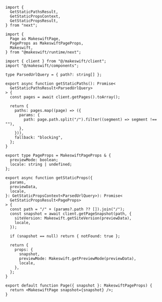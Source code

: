 ```tsx src/pages/[[...path]].tsx {35, 41, 48, 57}
import {
  GetStaticPathsResult,
  GetStaticPropsContext,
  GetStaticPropsResult,
} from "next";

import {
  Page as MakeswiftPage,
  PageProps as MakeswiftPageProps,
  Makeswift,
} from "@makeswift/runtime/next";

import { client } from "@/makeswift/client";
import "@/makeswift/components";

type ParsedUrlQuery = { path?: string[] };

export async function getStaticPaths(): Promise<
  GetStaticPathsResult<ParsedUrlQuery>
> {
  const pages = await client.getPages().toArray();

  return {
    paths: pages.map((page) => ({
      params: {
        path: page.path.split("/").filter((segment) => segment !== ""),
      },
    })),
    fallback: "blocking",
  };
}

export type PageProps = MakeswiftPageProps & {
  previewMode: boolean;
  locale: string | undefined;
};

export async function getStaticProps({
  params,
  previewData,
  locale,
}: GetStaticPropsContext<ParsedUrlQuery>): Promise<
  GetStaticPropsResult<PageProps>
> {
  const path = "/" + (params?.path ?? []).join("/");
  const snapshot = await client.getPageSnapshot(path, {
    siteVersion: Makeswift.getSiteVersion(previewData),
    locale,
  });

  if (snapshot == null) return { notFound: true };

  return {
    props: {
      snapshot,
      previewMode: Makeswift.getPreviewMode(previewData),
      locale,
    },
  };
}

export default function Page({ snapshot }: MakeswiftPageProps) {
  return <MakeswiftPage snapshot={snapshot} />;
}
```

